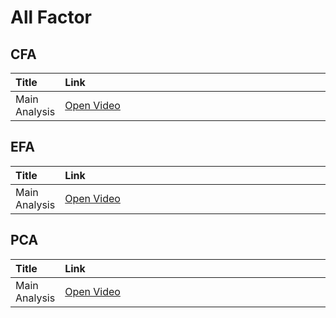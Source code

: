 # All Factor

## CFA

|Title         |Link                                                                               |
|:-------------|:----------------------------------------------------------------------------------|
|Main Analysis |<a href="/6_All_Factor/CFA/CFA_1_Main-Analysis.mp4" target="_blank">Open Video</a> |

## EFA

|Title         |Link                                                                               |
|:-------------|:----------------------------------------------------------------------------------|
|Main Analysis |<a href="/6_All_Factor/EFA/EFA_1_Main-Analysis.mp4" target="_blank">Open Video</a> |

## PCA

|Title         |Link                                                                               |
|:-------------|:----------------------------------------------------------------------------------|
|Main Analysis |<a href="/6_All_Factor/PCA/PCA_1_Main-Analysis.mp4" target="_blank">Open Video</a> |

